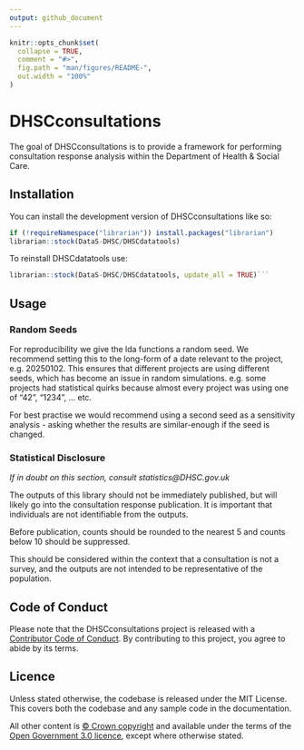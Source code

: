 ```yaml
---
output: github_document
---
```


<!-- README.md is generated from README.Rmd. Please edit that file -->

```r
knitr::opts_chunk$set(
  collapse = TRUE,
  comment = "#>",
  fig.path = "man/figures/README-",
  out.width = "100%"
)
```

# DHSCconsultations

<!-- badges: start -->
<!-- badges: end -->

The goal of DHSCconsultations is to provide a framework for performing consultation response analysis within the Department of Health & Social Care.

## Installation

You can install the development version of DHSCconsultations like so:

``` r
if (!requireNamespace("librarian")) install.packages("librarian")
librarian::stock(DataS-DHSC/DHSCdatatools)
```

To reinstall DHSCdatatools use:

``` r
librarian::stock(DataS-DHSC/DHSCdatatools, update_all = TRUE)```
```

## Usage

### Random Seeds

For reproducibility we give the lda functions a random seed. We recommend setting this to the long-form of a date relevant to the project, e.g. 20250102. This ensures that different projects are using different seeds, which has become an issue in random simulations. e.g. some projects had statistical quirks because almost every project was using one of "42", "1234", ... etc. 

For best practise we would recommend using a second seed as a sensitivity analysis - asking whether the results are similar-enough if the seed is changed.

### Statistical Disclosure

*If in doubt on this section, consult statistics@DHSC.gov.uk*

The outputs of this library should not be immediately published, but will likely go into the consultation response publication. It is important that individuals are not identifiable from the outputs. 

Before publication, counts should be rounded to the nearest 5 and counts below 10 should be suppressed. 

This should be considered within the context that a consultation is not a survey, and the outputs are not intended to be representative of the population.

## Code of Conduct

Please note that the DHSCconsultations project is released with a [Contributor Code of Conduct](https://contributor-covenant.org/version/2/1/CODE_OF_CONDUCT.html). By contributing to this project, you agree to abide by its terms.

## Licence

Unless stated otherwise, the codebase is released under the MIT License. This covers both the codebase and any sample code in the documentation.

All other content is [© Crown copyright](http://www.nationalarchives.gov.uk/information-management/re-using-public-sector-information/uk-government-licensing-framework/crown-copyright/) and available under the terms of the [Open Government 3.0 licence](https://www.nationalarchives.gov.uk/doc/open-government-licence/version/3/), except where otherwise stated.
